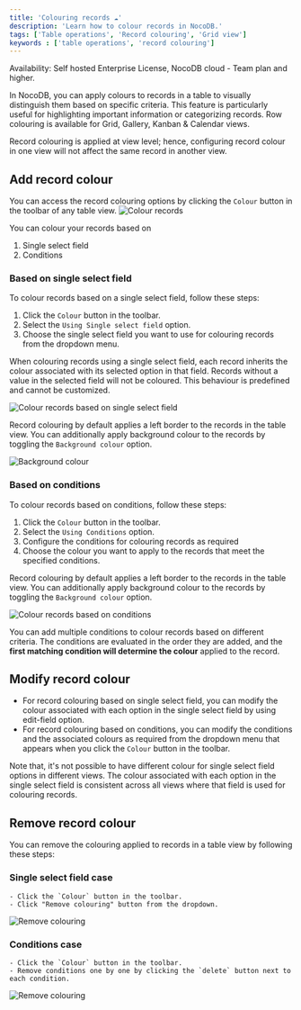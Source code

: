 ```yaml
---
title: 'Colouring records ☁'
description: 'Learn how to colour records in NocoDB.'
tags: ['Table operations', 'Record colouring', 'Grid view']
keywords : ['table operations', 'record colouring']
---
```


<Callout type="info">
Availability: Self hosted Enterprise License, NocoDB cloud - Team plan and higher.
</Callout>

In NocoDB, you can apply colours to records in a table to visually distinguish them based on specific criteria. This feature is particularly useful for highlighting important information or categorizing records. Row colouring is available for Grid, Gallery, Kanban & Calendar views.

Record colouring is applied at view level; hence, configuring record colour in one view will not affect the same record in another view.

## Add record colour

You can access the record colouring options by clicking the `Colour` button in the toolbar of any table view.
![Colour records](/img/v2/table-operations/row-colouring-1.png)

You can colour your records based on
1. Single select field
2. Conditions

### Based on single select field

To colour records based on a single select field, follow these steps:
1. Click the `Colour` button in the toolbar.
2. Select the `Using Single select field` option.
3. Choose the single select field you want to use for colouring records from the dropdown menu.

When colouring records using a single select field, each record inherits the colour associated with its selected option in that field. Records without a value in the selected field will not be coloured. This behaviour is predefined and cannot be customized.

![Colour records based on single select field](/img/v2/table-operations/row-colouring-2.png)

Record colouring by default applies a left border to the records in the table view. You can additionally apply background colour to the records by toggling the `Background colour` option.

![Background colour](/img/v2/table-operations/row-colouring-3.png)

### Based on conditions

To colour records based on conditions, follow these steps:
1. Click the `Colour` button in the toolbar.
2. Select the `Using Conditions` option.
3. Configure the conditions for colouring records as required
4. Choose the colour you want to apply to the records that meet the specified conditions.

Record colouring by default applies a left border to the records in the table view. You can additionally apply background colour to the records by toggling the `Background colour` option.

![Colour records based on conditions](/img/v2/table-operations/row-colouring-4.png)

You can add multiple conditions to colour records based on different criteria. The conditions are evaluated in the order they are added, and the **first matching condition will determine the colour** applied to the record.

## Modify record colour
- For record colouring based on single select field, you can modify the colour associated with each option in the single select field by using edit-field option.
- For record colouring based on conditions, you can modify the conditions and the associated colours as required from the dropdown menu that appears when you click the `Colour` button in the toolbar.

Note that, it's not possible to have different colour for single select field options in different views. The colour associated with each option in the single select field is consistent across all views where that field is used for colouring records.

## Remove record colour

You can remove the colouring applied to records in a table view by following these steps:

### Single select field case
    - Click the `Colour` button in the toolbar.
    - Click "Remove colouring" button from the dropdown.
![Remove colouring](/img/v2/table-operations/remove-colour-1.png)

### Conditions case
    - Click the `Colour` button in the toolbar.
    - Remove conditions one by one by clicking the `delete` button next to each condition.
![Remove colouring](/img/v2/table-operations/remove-colour-2.png)

